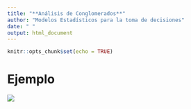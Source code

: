 ```yaml
---
title: "**Análisis de Conglomerados**"
author: "Modelos Estadísticos para la toma de decisiones"
date: " "
output: html_document
---
```


```r
knitr::opts_chunk$set(echo = TRUE)
```

# **Ejemplo**

![](img/enconstruccion.jpg)
